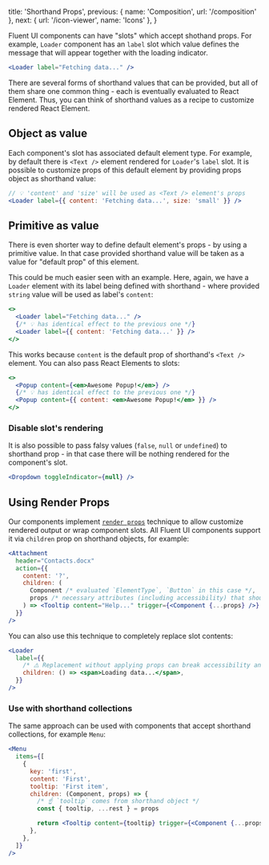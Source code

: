   title: 'Shorthand Props',
  previous: { name: 'Composition', url: '/composition' },
  next: { url: '/icon-viewer', name: 'Icons' },
}

Fluent UI components can have "slots" which accept shothand props. For example, `Loader` component has an `label` slot which value defines the message that will appear together with the loading indicator.

```jsx
<Loader label="Fetching data..." />
```

There are several forms of shorthand values that can be provided, but all of them share one common thing - each is eventually evaluated to React Element. Thus, you can think of shorthand values as a recipe to customize rendered React Element.

## Object as value

Each component's slot has associated default element type. For example, by default there is
`<Text />` element rendered for `Loader`'s `label` slot. It is possible to customize props of this default element by providing props object as shorthand value:

```jsx
// 💡 'content' and 'size' will be used as <Text /> element's props
<Loader label={{ content: 'Fetching data...', size: 'small' }} />
```

## Primitive as value

There is even shorter way to define default element's props - by using a primitive value. In that case provided shorthand value will be taken as a value for "default prop" of this element.

This could be much easier seen with an example. Here, again, we have a `Loader`
element with its label being defined with shorthand - where provided `string` value
will be used as label's `content`:

```jsx
<>
  <Loader label="Fetching data..." />
  {/* 💡 has identical effect to the previous one */}
  <Loader label={{ content: 'Fetching data...' }} />
</>
```

This works because `content` is the default prop of shorthand's `<Text />` element. You can also pass React Elements to slots:

```jsx
<>
  <Popup content={<em>Awesome Popup!</em>} />
  {/* 💡 has identical effect to the previous one */}
  <Popup content={{ content: <em>Awesome Popup!</em> }} />
</>
```

### Disable slot's rendering

It is also possible to pass falsy values (`false`, `null` or
`undefined`) to shorthand prop - in that case there will be nothing rendered for the component's slot.

```jsx
<Dropdown toggleIndicator={null} />
```

## Using Render Props

Our components implement [`render props`](https://reactjs.org/docs/render-props.html) technique to allow customize rendered output or wrap component slots. All Fluent UI components support it via `children` prop on shorthand objects, for example:

```jsx
<Attachment
  header="Contacts.docx"
  action={{
    content: '?',
    children: (
      Component /* evaluated `ElementType`, `Button` in this case */,
      props /* necessary attributes (including accessibility) that should be applied */,
    ) => <Tooltip content="Help..." trigger={<Component {...props} />} />,
  }}
/>
```

You can also use this technique to completely replace slot contents:

```jsx
<Loader
  label={{
    /* ⚠️ Replacement without applying props can break accessibility and styling concerns */
    children: () => <span>Loading data...</span>,
  }}
/>
```

### Use with shorthand collections

The same approach can be used with components that accept shorthand collections, for example `Menu`:

```jsx
<Menu
  items={[
    {
      key: 'first',
      content: 'First',
      tooltip: 'First item',
      children: (Component, props) => {
        /* ☝️ `tooltip` comes from shorthand object */
        const { tooltip, ...rest } = props

        return <Tooltip content={tooltip} trigger={<Component {...props} />} />
      },
    },
  ]}
/>
```
